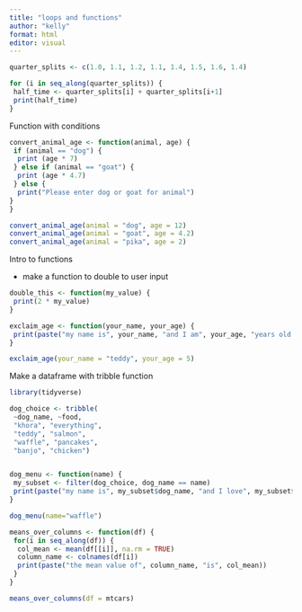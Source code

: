 ```yaml
---
title: "loops and functions"
author: "kelly"
format: html
editor: visual
---
```


```r
quarter_splits <- c(1.0, 1.1, 1.2, 1.1, 1.4, 1.5, 1.6, 1.4)

for (i in seq_along(quarter_splits)) {
 half_time <- quarter_splits[i] + quarter_splits[i+1]
 print(half_time)
}
```

Function with conditions

```r
convert_animal_age <- function(animal, age) {
 if (animal == "dog") {
  print (age * 7)
 } else if (animal == "goat") {
  print (age * 4.7)
 } else {
  print("Please enter dog or goat for animal")
}
}

convert_animal_age(animal = "dog", age = 12)
convert_animal_age(animal = "goat", age = 4.2)
convert_animal_age(animal = "pika", age = 2)
```

Intro to functions

-   make a function to double to user input

```r
double_this <- function(my_value) {
 print(2 * my_value)
}


```

```r
exclaim_age <- function(your_name, your_age) {
 print(paste("my name is", your_name, "and I am", your_age, "years old!"))
}

exclaim_age(your_name = "teddy", your_age = 5)
```

Make a dataframe with tribble function

```r
library(tidyverse)

dog_choice <- tribble(
 ~dog_name, ~food,
 "khora", "everything",
 "teddy", "salmon",
 "waffle", "pancakes",
 "banjo", "chicken")


dog_menu <- function(name) {
 my_subset <- filter(dog_choice, dog_name == name)
 print(paste("my name is", my_subset$dog_name, "and I love", my_subset$food))
}

dog_menu(name="waffle")


```

```r
means_over_columns <- function(df) {
 for(i in seq_along(df)) {
  col_mean <- mean(df[[i]], na.rm = TRUE)
  column_name <- colnames(df[i])
  print(paste("the mean value of", column_name, "is", col_mean))
 }
}

means_over_columns(df = mtcars)
```
